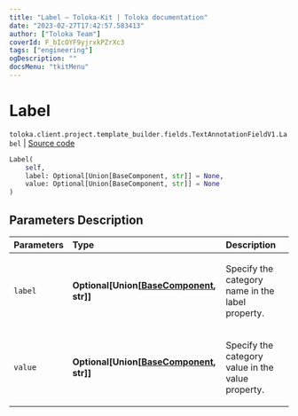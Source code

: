 ```yaml
---
title: "Label — Toloka-Kit | Toloka documentation"
date: "2023-02-27T17:42:57.583413"
author: ["Toloka Team"]
coverId: F_bIcOYF9yjrxkPZrXc3
tags: ["engineering"]
ogDescription: ""
docsMenu: "tkitMenu"
---
```


# Label
`toloka.client.project.template_builder.fields.TextAnnotationFieldV1.Label` | [Source code](https://github.com/Toloka/toloka-kit/blob/v1.1.4/src/client/project/template_builder/fields.py#L512)

```python
Label(
    self,
    label: Optional[Union[BaseComponent, str]] = None,
    value: Optional[Union[BaseComponent, str]] = None
)
```

## Parameters Description

| Parameters | Type | Description |
| :----------| :----| :-----------|
`label`|**Optional\[Union\[[BaseComponent](/docs/toloka-kit/reference/toloka.client.project.template_builder.base.BaseComponent), str\]\]**|<p>Specify the category name in the label property.</p>
`value`|**Optional\[Union\[[BaseComponent](/docs/toloka-kit/reference/toloka.client.project.template_builder.base.BaseComponent), str\]\]**|<p>Specify the category value in the value property.</p>